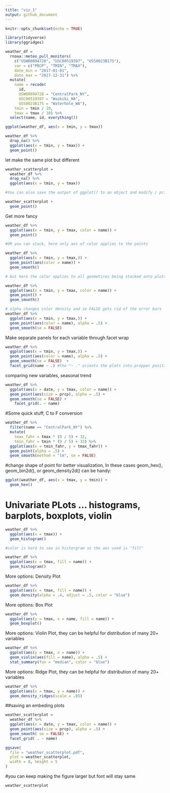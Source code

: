 ```yaml
---
title: "viz_1"
output: github_document
---
```


```r
knitr::opts_chunk$set(echo = TRUE)

library(tidyverse)
library(ggridges)
```

```r
weather_df = 
  rnoaa::meteo_pull_monitors(
    c("USW00094728", "USC00519397", "USS0023B17S"),
    var = c("PRCP", "TMIN", "TMAX"), 
    date_min = "2017-01-01",
    date_max = "2017-12-31") %>%
  mutate(
    name = recode(
      id, 
      USW00094728 = "CentralPark_NY", 
      USC00519397 = "Waikiki_HA",
      USS0023B17S = "Waterhole_WA"),
    tmin = tmin / 10,
    tmax = tmax / 10) %>%
  select(name, id, everything())

```


```r
ggplot(weather_df, aes(x = tmin, y = tmax))
```



```r
weather_df %>% 
  drop_na() %>% 
  ggplot(aes(x = tmin, y = tmax)) + 
  geom_point()
```

let make the same plot but different 

```r
weather_scatterplot = 
  weather_df %>% 
  drop_na() %>% 
  ggplot(aes(x = tmin, y = tmax)) 

#You can also save the output of ggplot() to an object and modify / print it later. This is often helpful, although it’s not my default approach to making plots.

weather_scatterplot +
  geom_point()
```

Get more fancy 

```r
weather_df %>% 
  ggplot(aes(x = tmin, y = tmax, color = name)) + 
  geom_point()

#OR you can stack, here only aes of color applies to the points 

weather_df %>% 
  ggplot(aes(x = tmin, y = tmax,)) + 
  geom_point(aes(color = name)) +
  geom_smooth()

# but here the color applies to all geometires being stacked onto plots & you get smooth lines for all names 

weather_df %>% 
  ggplot(aes(x = tmin, y = tmax, color = name)) + 
  geom_point() +
  geom_smooth()

# alpha changes color density and se FALSE gets rid of the error bars 
weather_df %>% 
  ggplot(aes(x = tmin, y = tmax,)) + 
  geom_point(aes(color = name), alpha = .5) +
  geom_smooth(se = FALSE)
```

Make separate panels for each variable through facet wrap 

```r
weather_df %>% 
  ggplot(aes(x = tmin, y = tmax,)) + 
  geom_point(aes(color = name), alpha = .5) +
  geom_smooth(se = FALSE)  + 
  facet_grid(name ~ .) #the "~ ." orients the plots into propper position 
```

comparing new variables, seasonal trend 

```r
weather_df %>% 
  ggplot(aes(x = date, y = tmax, color = name)) + 
  geom_point(aes(size = prcp), alpha = .5) +
  geom_smooth(se = FALSE) + 
    facet_grid(. ~ name)
```

#Some quick stuff, C to F conversion 

```r
weather_df %>% 
  filter(name == "CentralPark_NY") %>% 
  mutate(
    tmax_fahr = tmax * (9 / 5) + 32,
    tmin_fahr = tmin * (9 / 5) + 32) %>% 
  ggplot(aes(x = tmin_fahr, y = tmax_fahr)) +
  geom_point(alpha = .5) + 
  geom_smooth(method = "lm", se = FALSE)
```

#change shape of point for better visualization, In these cases geom_hex(), geom_bin2d(), or geom_density2d() can be handy:

```r
ggplot(weather_df, aes(x = tmax, y = tmin)) + 
  geom_hex()
```

# Univariate PLots ... histograms, barplots, boxplots, violin 

```r
weather_df %>% 
  ggplot(aes(x = tmax)) +
  geom_histogram()

#color is hard to see in historgram so the aes used is "fill"

weather_df %>% 
  ggplot(aes(x = tmax, fill = name)) +
  geom_histogram()
```

More options: Density Plot 

```r
weather_df %>% 
  ggplot(aes(x = tmax, fill = name)) +
  geom_density(alpha = .4, adjust = .5, color = "blue")
```

More options: Box Plot 

```r
weather_df %>% 
  ggplot(aes(y = tmax, x = name, fill = name)) +
  geom_boxplot()
```

More options: Violin Plot, they can be helpful for distribution of many 20+ variables 

```r
weather_df %>% 
  ggplot(aes(y = tmax, x = name)) +
  geom_violin(aes(fill = name), alpha = .5) + 
  stat_summary(fun = "median", color = "blue")
```

More options: Ridge Plot, they can be helpful for distribution of many 20+ variables 

```r
weather_df %>% 
  ggplot(aes(x = tmax, y = name)) + 
  geom_density_ridges(scale = .85)
```

##saving an embeding plots 

```r
weather_scatterplot = 
  weather_df %>% 
  ggplot(aes(x = date, y = tmax, color = name)) + 
  geom_point(aes(size = prcp), alpha = .5) + 
  geom_smooth( se = FALSE) + 
  facet_grid( . ~ name)

ggsave(
  file = "weather_scatterplot.pdf", 
  plot = weather_scatterplot, 
  width = 8, height = 5
)
```

#you can keep making the figure larger but font will stay same 

```r
weather_scatterplot
```

